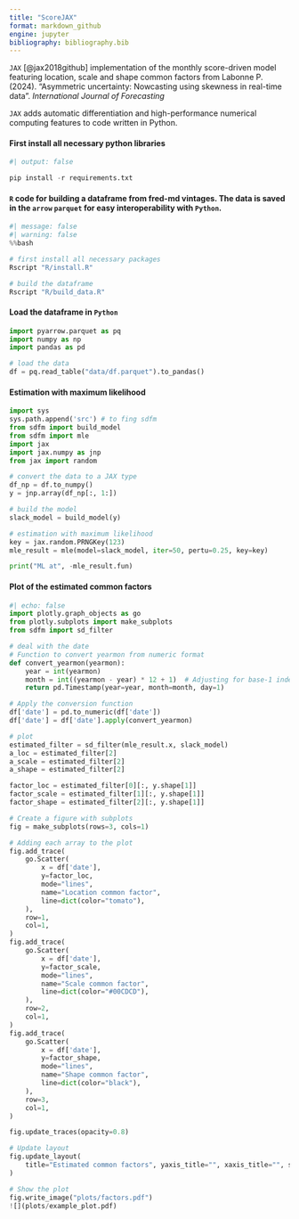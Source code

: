 ```yaml
---
title: "ScoreJAX"
format: markdown_github
engine: jupyter
bibliography: bibliography.bib
---
```


`JAX` [@jax2018github] implementation of the monthly score-driven model featuring location, scale and shape common factors from Labonne P. (2024). "Asymmetric uncertainty: Nowcasting using skewness in real-time data". *International Journal of Forecasting*

`JAX` adds automatic differentiation and high-performance numerical computing features to code written in Python.

#### First install all necessary python libraries
```python
#| output: false

pip install -r requirements.txt
```

#### `R` code for building a dataframe from fred-md vintages. The data is saved in the `arrow` `parquet` for easy interoperability with `Python`.
```python
#| message: false
#| warning: false
%%bash

# first install all necessary packages
Rscript "R/install.R"

# build the dataframe
Rscript "R/build_data.R"
```

#### Load the dataframe in `Python`
```python
import pyarrow.parquet as pq
import numpy as np
import pandas as pd

# load the data
df = pq.read_table("data/df.parquet").to_pandas()
```

#### Estimation with maximum likelihood
```python
import sys
sys.path.append('src') # to fing sdfm
from sdfm import build_model
from sdfm import mle
import jax
import jax.numpy as jnp
from jax import random

# convert the data to a JAX type
df_np = df.to_numpy()
y = jnp.array(df_np[:, 1:])

# build the model
slack_model = build_model(y)

# estimation with maximum likelihood
key = jax.random.PRNGKey(123)
mle_result = mle(model=slack_model, iter=50, pertu=0.25, key=key)

print("ML at", -mle_result.fun)
```

#### Plot of the estimated common factors
```python
#| echo: false
import plotly.graph_objects as go
from plotly.subplots import make_subplots
from sdfm import sd_filter

# deal with the date
# Function to convert yearmon from numeric format
def convert_yearmon(yearmon):
    year = int(yearmon)
    month = int((yearmon - year) * 12 + 1)  # Adjusting for base-1 index
    return pd.Timestamp(year=year, month=month, day=1)

# Apply the conversion function
df['date'] = pd.to_numeric(df['date'])
df['date'] = df['date'].apply(convert_yearmon)

# plot
estimated_filter = sd_filter(mle_result.x, slack_model)
a_loc = estimated_filter[2]
a_scale = estimated_filter[2]
a_shape = estimated_filter[2]

factor_loc = estimated_filter[0][:, y.shape[1]]
factor_scale = estimated_filter[1][:, y.shape[1]]
factor_shape = estimated_filter[2][:, y.shape[1]]

# Create a figure with subplots
fig = make_subplots(rows=3, cols=1)

# Adding each array to the plot
fig.add_trace(
    go.Scatter(
        x = df['date'],
        y=factor_loc,
        mode="lines",
        name="Location common factor",
        line=dict(color="tomato"),
    ),
    row=1,
    col=1,
)
fig.add_trace(
    go.Scatter(
        x = df['date'],
        y=factor_scale,
        mode="lines",
        name="Scale common factor",
        line=dict(color="#00CDCD"),
    ),
    row=2,
    col=1,
)
fig.add_trace(
    go.Scatter(
        x = df['date'],
        y=factor_shape,
        mode="lines",
        name="Shape common factor",
        line=dict(color="black"),
    ),
    row=3,
    col=1,
)

fig.update_traces(opacity=0.8)

# Update layout
fig.update_layout(
    title="Estimated common factors", yaxis_title="", xaxis_title="", showlegend=True
)

# Show the plot
fig.write_image("plots/factors.pdf")
![](plots/example_plot.pdf)
```